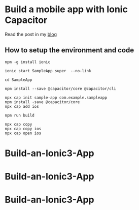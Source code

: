 # Build a mobile app  with Ionic Capacitor

Read the post in my <a href="http://blog.via-internet.de/en/blog/2018/03/16/ionic-3-starting-with-capacitor/">blog</a>


## How to setup the environment and code

    npm -g install ionic

    ionic start SampleApp super  --no-link

    cd SampleApp

    npm install --save @capacitor/core @capacitor/cli

    npx cap init sample-app com.example.sampleapp
    npm install -save @capacitor/core
    npx cap add ios

    npm run build

    npx cap copy
    npx cap copy ios
    npx cap open ios
# Build-an-Ionic3-App
# Build-an-Ionic3-App
# Build-an-Ionic3-App
